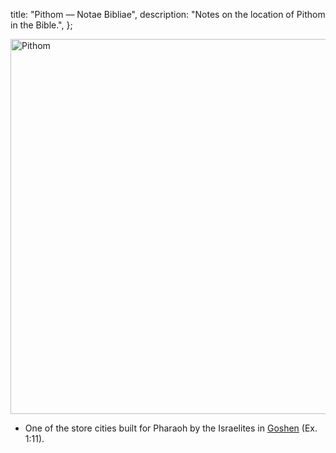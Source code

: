   title: "Pithom — Notae Bibliae",
  description: "Notes on the location of Pithom in the Bible.",
};

<Initial text="Pithom"/>

<Image
  className="sepia rounded"
  src="/places/pithom.jpg"
  alt="Pithom"
  width="600"
  height="600"
/>

- One of the store cities built for Pharaoh by the Israelites in [Goshen](/places/old-testament/genesis/goshen) (Ex. 1:11).
